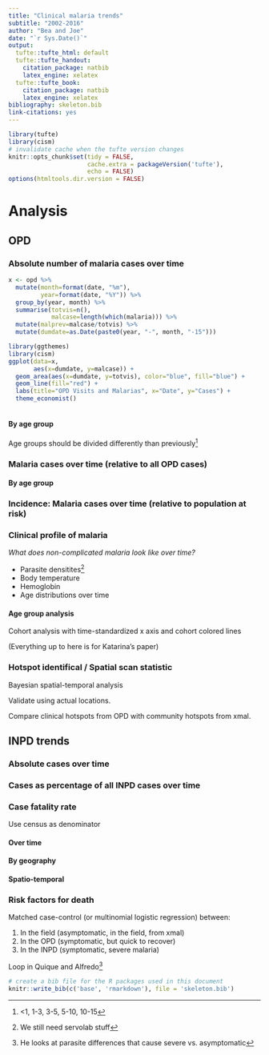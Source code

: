 ```yaml
---
title: "Clinical malaria trends"
subtitle: "2002-2016"
author: "Bea and Joe"
date: "`r Sys.Date()`"
output:
  tufte::tufte_html: default
  tufte::tufte_handout:
    citation_package: natbib
    latex_engine: xelatex
  tufte::tufte_book:
    citation_package: natbib
    latex_engine: xelatex
bibliography: skeleton.bib
link-citations: yes
---
```


```r
library(tufte)
library(cism)
# invalidate cache when the tufte version changes
knitr::opts_chunk$set(tidy = FALSE, 
                      cache.extra = packageVersion('tufte'),
                      echo = FALSE)
options(htmltools.dir.version = FALSE)
```



# Analysis

## OPD

### Absolute number of malaria cases over time

```r
x <- opd %>%
  mutate(month=format(date, "%m"),
         year=format(date, "%Y")) %>%
  group_by(year, month) %>%
  summarise(totvis=n(),
            malcase=length(which(malaria))) %>%
  mutate(malprev=malcase/totvis) %>%
  mutate(dumdate=as.Date(paste0(year, "-", month, "-15")))

library(ggthemes)  
library(cism)
ggplot(data=x, 
       aes(x=dumdate, y=malcase)) +
  geom_area(aes(x=dumdate, y=totvis), color="blue", fill="blue") +
  geom_line(fill="red") +
  labs(title="OPD Visits and Malarias", x="Date", y="Cases") +
  theme_economist()
  
```

#### By age group

Age groups should be divided differently than previously^[<1, 1-3, 3-5, 5-10, 10-15]

### Malaria cases over time (relative to all OPD cases)

#### By age group

### Incidence: Malaria cases over time (relative to population at risk)

### Clinical profile of malaria

*What does non-complicated malaria look like over time?*

- Parasite densitites^[We still need servolab stuff]
- Body temperature
- Hemoglobin
- Age distributions over time

#### Age group analysis

Cohort analysis with time-standardized x axis and cohort colored lines

(Everything up to here is for Katarina's paper)

### Hotspot identifical / Spatial scan statistic

Bayesian spatial-temporal analysis

Validate using actual locations.

Compare clinical hotspots from OPD with community hotspots from xmal.



## INPD trends

### Absolute cases over time

### Cases as percentage of all INPD cases over time

### Case fatality rate 

Use census as denominator

#### Over time

#### By geography

#### Spatio-temporal

### Risk factors for death

Matched case-control (or multinomial logistic regression) between:

1. In the field (asymptomatic, in the field, from xmal)
2. In the OPD (symptomatic, but quick to recover)
3. In the INPD (symptomatic, severe malaria)

Loop in Quique and Alfredo^[He looks at parasite differences that cause severe vs. asymptomatic]

```r
# create a bib file for the R packages used in this document
knitr::write_bib(c('base', 'rmarkdown'), file = 'skeleton.bib')
```
